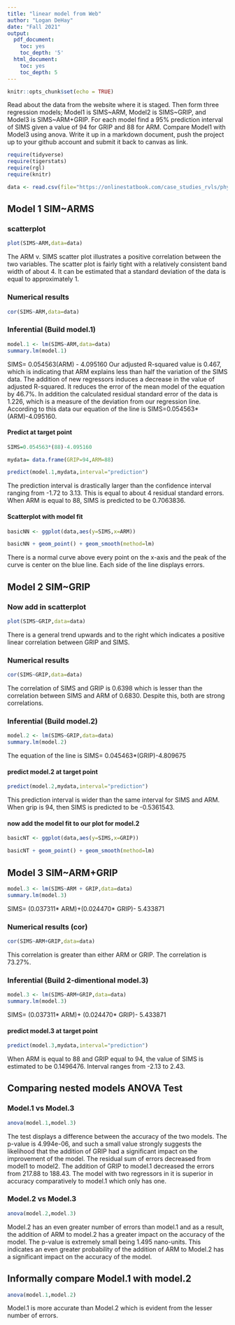 ```yaml
---
title: "linear model from Web"
author: "Logan DeHay"
date: "Fall 2021"
output:
  pdf_document:
    toc: yes
    toc_depth: '5'
  html_document:
    toc: yes
    toc_depth: 5
---
```


```r
knitr::opts_chunk$set(echo = TRUE)
```

Read about the data from the website where it is staged.  Then form three regression models; Model1 is SIMS~ARM, Model2 is SIMS~GRIP, and Model3 is SIMS~ARM+GRIP. For each model find a 95% prediction interval of SIMS given a value of 94  for GRIP and 88 for ARM. Compare Model1 with Model3 using anova. Write it up in a markdown document, push the project up to your github account and submit it back to canvas as link. 

 


```r
require(tidyverse)
require(tigerstats)
require(rgl)
require(knitr)

```

```r
data <- read.csv(file="https://onlinestatbook.com/case_studies_rvls/physical_strength/data.txt",sep="",header=TRUE)  

```

## Model 1 SIM~ARMS

### scatterplot
  
```r
plot(SIMS~ARM,data=data)
```
  
The ARM v. SIMS scatter plot illustrates a positive correlation between the two variables. The scatter plot is fairly tight with a relatively consistent band width of about 4. It can be estimated that a standard deviation of the data is equal to approximately 1.
  
### Numerical results
  
```r
cor(SIMS~ARM,data=data)
```
  
### Inferential  (Build model.1)
  
```r
model.1 <- lm(SIMS~ARM,data=data)
summary.lm(model.1)
```
  
SIMS= 0.054563(ARM) - 4.095160
Our adjusted R-squared value is 0.467, which is indicating that ARM explains less than half the variation of the SIMS data. The addition of new regressors induces a decrease in the value of adjusted R-squared. It reduces the error of the mean model of the equation by 46.7%. In addition the calculated residual standard error of the data is 1.226, which is a measure of the deviation from our regression line. According to this data our equation of the line is SIMS=0.054563*(ARM)-4.095160. 
  
#### Predict at target point
```r
SIMS=0.054563*(88)-4.095160
```

  
```r
mydata= data.frame(GRIP=94,ARM=88)
```

```r
predict(model.1,mydata,interval="prediction")
```
  
The prediction interval is drastically larger than the confidence interval ranging from -1.72 to 3.13. This is equal to about 4 residual standard errors. When ARM is equal to 88, SIMS is predicted to be 0.7063836. 
  
#### Scatterplot with model fit
  
```r
basicNN <- ggplot(data,aes(y=SIMS,x=ARM))
```
  
```r
basicNN + geom_point() + geom_smooth(method=lm)
``` 
  
There is a normal curve above every point on the x-axis and the peak of the curve is center on the blue line. Each side of the line displays errors.
  
## Model 2 SIM~GRIP

### Now add in scatterplot
```r
plot(SIMS~GRIP,data=data)
```
  
There is a general trend upwards and to the right which indicates a positive linear correlation between GRIP and SIMS.
  
### Numerical results 
```r
cor(SIMS~GRIP,data=data)
```
  
The correlation of SIMS and GRIP is 0.6398 which is lesser than the correlation between SIMS and ARM of 0.6830. Despite this, both are strong correlations.
  
### Inferential  (Build model.2)
  
```r
model.2 <- lm(SIMS~GRIP,data=data)
summary.lm(model.2)
```
  
The equation of the line is SIMS= 0.045463*(GRIP)-4.809675
  
#### predict model.2 at target point

```r
predict(model.2,mydata,interval="prediction")
```
  
This prediction interval is wider than the same interval for SIMS and ARM. When grip is 94, then SIMS is predicted to be -0.5361543.
  
#### now add the model fit to our plot for model.2
  
```r
basicNT <- ggplot(data,aes(y=SIMS,x=GRIP))
```
  
```r
basicNT + geom_point() + geom_smooth(method=lm)
``` 

## Model 3 SIM~ARM+GRIP

```r
model.3 <- lm(SIMS~ARM + GRIP,data=data)
summary.lm(model.3)
``` 
  
SIMS= (0.037311* ARM)+(0.024470* GRIP)- 5.433871
  
### Numerical results (cor)
  
```r
cor(SIMS~ARM+GRIP,data=data)
```
  
This correlation is greater than either ARM or GRIP. The correlation is 73.27%.
  
### Inferential  (Build 2-dimentional model.3)
```r
model.3 <- lm(SIMS~ARM+GRIP,data=data)
summary.lm(model.3)
```
  
SIMS= (0.037311* ARM)+ (0.024470* GRIP)- 5.433871
  
#### predict model.3 at target point
  
```r
predict(model.3,mydata,interval="prediction")
```
  
When ARM is equal to 88 and GRIP equal to 94, the value of SIMS is estimated to be 0.1496476. Interval ranges from -2.13 to 2.43.
  
## Comparing nested models ANOVA Test

### Model.1 vs Model.3
```r
anova(model.1,model.3)
```
  
The test displays a difference between the accuracy of the two models. The p-value is 4.994e-06, and such a small value strongly suggests the likelihood that the addition of GRIP had a significant impact on the improvement of the model. The residual sum of errors decreased from model1 to model2. The addition of GRIP to model.1 decreased the errors from 217.88 to 188.43. The model with two regressors in it is superior in accuracy comparatively to model.1 which only has one.
  
### Model.2 vs Model.3
```r
anova(model.2,model.3)
```
  
Model.2 has an even greater number of errors than model.1 and as a result, the addition of ARM to model.2 has a greater impact on the accuracy of the model. The p-value is extremely small being 1.495 nano-units. This indicates an even greater probability of the addition of ARM to Model.2 has a significant impact on the accuracy of the model.
  
## Informally compare Model.1 with model.2
```r
anova(model.1,model.2)
```
  
Model.1 is more accurate than Model.2 which is evident from the lesser number of errors.
  